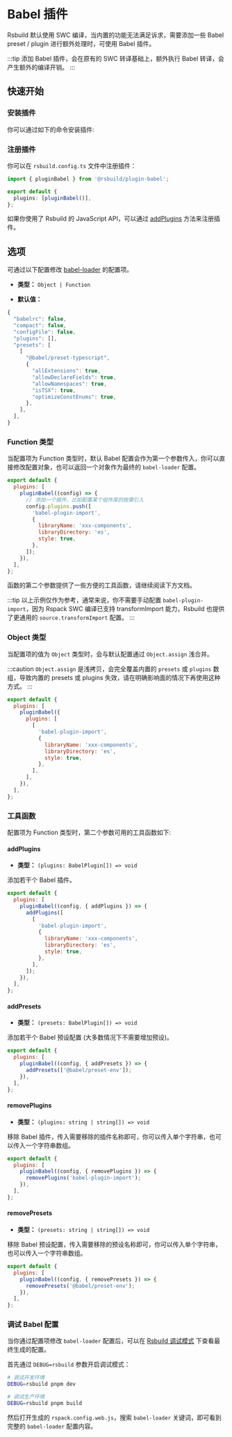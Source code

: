 # Babel 插件

Rsbuild 默认使用 SWC 编译，当内置的功能无法满足诉求，需要添加一些 Babel preset / plugin 进行额外处理时，可使用 Babel 插件。

:::tip
添加 Babel 插件，会在原有的 SWC 转译基础上，额外执行 Babel 转译，会产生额外的编译开销。
:::

## 快速开始

### 安装插件

你可以通过如下的命令安装插件:


<PackageManagerTabs command="add @rsbuild/plugin-babel -D" />

### 注册插件

你可以在 `rsbuild.config.ts` 文件中注册插件：

```ts title="rsbuild.config.ts"
import { pluginBabel } from '@rsbuild/plugin-babel';

export default {
  plugins: [pluginBabel()],
};
```

如果你使用了 Rsbuild 的 JavaScript API，可以通过 [addPlugins](/api/javascript-api/instance.html#rsbuildaddplugins) 方法来注册插件。

## 选项

可通过以下配置修改 [babel-loader](https://github.com/babel/babel-loader) 的配置项。

- **类型：** `Object | Function`

- **默认值：**

```ts
{
  "babelrc": false,
  "compact": false,
  "configFile": false,
  "plugins": [],
  "presets": [
    [
      "@babel/preset-typescript",
      {
        "allExtensions": true,
        "allowDeclareFields": true,
        "allowNamespaces": true,
        "isTSX": true,
        "optimizeConstEnums": true,
      },
    ],
  ],
}
```

### Function 类型

当配置项为 Function 类型时，默认 Babel 配置会作为第一个参数传入，你可以直接修改配置对象，也可以返回一个对象作为最终的 `babel-loader` 配置。

```js
export default {
  plugins: [
    pluginBabel((config) => {
      // 添加一个插件，比如配置某个组件库的按需引入
      config.plugins.push([
        'babel-plugin-import',
        {
          libraryName: 'xxx-components',
          libraryDirectory: 'es',
          style: true,
        },
      ]);
    }),
  ],
};
```

函数的第二个参数提供了一些方便的工具函数，请继续阅读下方文档。

:::tip
以上示例仅作为参考，通常来说，你不需要手动配置 `babel-plugin-import`，因为 Rspack SWC 编译已支持 transformImport 能力，Rsbuild 也提供了更通用的 `source.transformImport` 配置。
:::

### Object 类型

当配置项的值为 `Object` 类型时，会与默认配置通过 `Object.assign` 浅合并。

:::caution
`Object.assign` 是浅拷贝，会完全覆盖内置的 `presets` 或 `plugins` 数组，导致内置的 presets 或 plugins 失效，请在明确影响面的情况下再使用这种方式。
:::

```js
export default {
  plugins: [
    pluginBabel({
      plugins: [
        [
          'babel-plugin-import',
          {
            libraryName: 'xxx-components',
            libraryDirectory: 'es',
            style: true,
          },
        ],
      ],
    }),
  ],
};
```

### 工具函数

配置项为 Function 类型时，第二个参数可用的工具函数如下:

#### addPlugins

- **类型：** `(plugins: BabelPlugin[]) => void`

添加若干个 Babel 插件。

```js
export default {
  plugins: [
    pluginBabel((config, { addPlugins }) => {
      addPlugins([
        [
          'babel-plugin-import',
          {
            libraryName: 'xxx-components',
            libraryDirectory: 'es',
            style: true,
          },
        ],
      ]);
    }),
  ],
};
```

#### addPresets

- **类型：** `(presets: BabelPlugin[]) => void`

添加若干个 Babel 预设配置 (大多数情况下不需要增加预设)。

```js
export default {
  plugins: [
    pluginBabel((config, { addPresets }) => {
      addPresets(['@babel/preset-env']);
    }),
  ],
};
```

#### removePlugins

- **类型：** `(plugins: string | string[]) => void`

移除 Babel 插件，传入需要移除的插件名称即可，你可以传入单个字符串，也可以传入一个字符串数组。

```js
export default {
  plugins: [
    pluginBabel((config, { removePlugins }) => {
      removePlugins('babel-plugin-import');
    }),
  ],
};
```

#### removePresets

- **类型：** `(presets: string | string[]) => void`

移除 Babel 预设配置，传入需要移除的预设名称即可，你可以传入单个字符串，也可以传入一个字符串数组。

```js
export default {
  plugins: [
    pluginBabel((config, { removePresets }) => {
      removePresets('@babel/preset-env');
    }),
  ],
};
```

### 调试 Babel 配置

当你通过配置项修改 `babel-loader` 配置后，可以在 [Rsbuild 调试模式](https://rsbuild.dev/zh/guide/debug/debug-mode.html) 下查看最终生成的配置。

首先通过 `DEBUG=rsbuild` 参数开启调试模式：

```bash
# 调试开发环境
DEBUG=rsbuild pnpm dev

# 调试生产环境
DEBUG=rsbuild pnpm build
```

然后打开生成的 `rspack.config.web.js`，搜索 `babel-loader` 关键词，即可看到完整的 `babel-loader` 配置内容。
